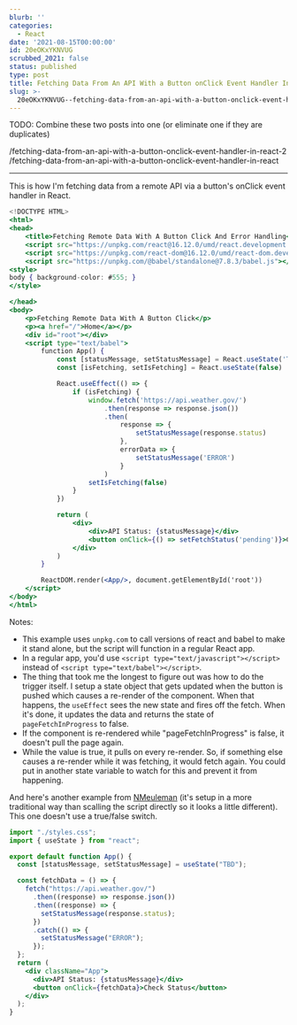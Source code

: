 ```yaml
---
blurb: ''
categories:
  - React
date: '2021-08-15T00:00:00'
id: 20eOKxYKNVUG
scrubbed_2021: false
status: published
type: post
title: Fetching Data From An API With a Button onClick Event Handler In React
slug: >-
  20eOKxYKNVUG--fetching-data-from-an-api-with-a-button-onclick-event-handler-in-react
---
```


TODO: Combine these two posts into one (or eliminate one if they are duplicates)

/fetching-data-from-an-api-with-a-button-onclick-event-handler-in-react-2
/fetching-data-from-an-api-with-a-button-onclick-event-handler-in-react

---



This is how I'm fetching data from a remote API via a button's onClick event handler in React.

```jsx
<!DOCTYPE HTML>
<html>
<head>
    <title>Fetching Remote Data With A Button Click And Error Handling</title>  
    <script src="https://unpkg.com/react@16.12.0/umd/react.development.js"></script>
    <script src="https://unpkg.com/react-dom@16.12.0/umd/react-dom.development.js"></script>
    <script src="https://unpkg.com/@babel/standalone@7.8.3/babel.js"></script>
<style>
body { background-color: #555; }
</style>

</head>
<body>
    <p>Fetching Remote Data With A Button Click</p>
    <p><a href="/">Home</a></p>
    <div id="root"></div>
    <script type="text/babel">
        function App() {
            const [statusMessage, setStatusMessage] = React.useState('TBD')
            const [isFetching, setIsFetching] = React.useState(false)

            React.useEffect(() => {
                if (isFetching) {
                    window.fetch('https://api.weather.gov/')
                        .then(response => response.json())
                        .then(
                            response => {
                                setStatusMessage(response.status)
                            },
                            errorData => {
                                setStatusMessage('ERROR')
                            }
                        )
                    setIsFetching(false)
                }
            })

            return (
                <div>
                    <div>API Status: {statusMessage}</div>
                    <button onClick={() => setFetchStatus('pending')}>Check Status</button>
                </div>
            )
        }

        ReactDOM.render(<App/>, document.getElementById('root'))
    </script>
</body>
</html>
```

Notes:

- This example uses `unpkg.com` to call versions of react and babel to make it stand alone, but the script will function in a regular React app.
- In a regular app, you'd use `<script type="text/javascript"></script>` instead of `<script type="text/babel"></script>`.
- The thing that took me the longest to figure out was how to do the trigger itself. I setup a state object that gets updated when the button is pushed which causes a re-render of the component. When that happens, the `useEffect` sees the new state and fires off the fetch. When it's done, it updates the data and returns the state of `pageFetchInProgress` to false. 
- If the component is re-rendered while "pageFetchInProgress" is false, it doesn't pull the page again. 
- While the value is true, it pulls on every re-render. So, if something else causes a re-render while it was fetching, it would fetch again. You could put in another state variable to watch for this and prevent it from happening.

And here's another example from [NMeuleman](https://twitter.com/NMeuleman) (it's setup in a more traditional way than scalling the script directly so it looks a little different). This one doesn't use a true/false switch.


```jsx
import "./styles.css";
import { useState } from "react";

export default function App() {
  const [statusMessage, setStatusMessage] = useState("TBD");

  const fetchData = () => {
    fetch("https://api.weather.gov/")
      .then((response) => response.json())
      .then((response) => {
        setStatusMessage(response.status);
      })
      .catch(() => {
        setStatusMessage("ERROR");
      });
  };
  return (
    <div className="App">
      <div>API Status: {statusMessage}</div>
      <button onClick={fetchData}>Check Status</button>
    </div>
  );
}
```
